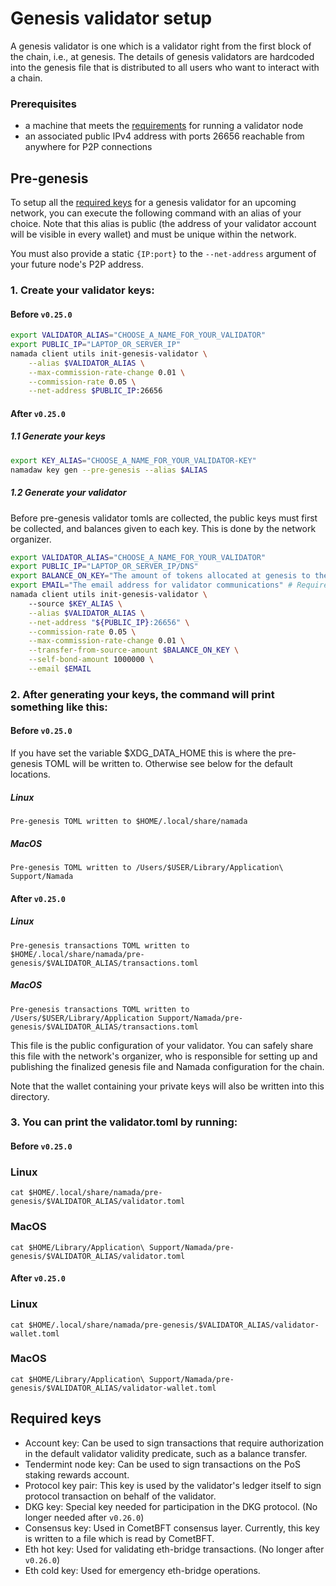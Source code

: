 
# Genesis validator setup

A genesis validator is one which is a validator right from the first block of the chain, i.e., at genesis. The details of genesis validators are hardcoded into the genesis file that is distributed to all users who want to interact with a chain.

### Prerequisites

- a machine that meets the [requirements](../hardware.mdx) for running a validator node
- an associated public IPv4 address with ports 26656 reachable from anywhere for P2P connections

## Pre-genesis 

To setup all the [required keys](#required-keys) for a genesis validator for an upcoming network, you can execute the following command with an alias of your choice. Note that this alias is public (the address of your validator account will be visible in every wallet) and must be unique within the network.

You must also provide a static `{IP:port}` to the `--net-address` argument of your future node's P2P address.

### 1. Create your validator keys:

####  Before `v0.25.0`

``` bash
export VALIDATOR_ALIAS="CHOOSE_A_NAME_FOR_YOUR_VALIDATOR"
export PUBLIC_IP="LAPTOP_OR_SERVER_IP"
namada client utils init-genesis-validator \
    --alias $VALIDATOR_ALIAS \
    --max-commission-rate-change 0.01 \
    --commission-rate 0.05 \
    --net-address $PUBLIC_IP:26656
```

#### After `v0.25.0`

##### 1.1 Generate your keys

``` bash
export KEY_ALIAS="CHOOSE_A_NAME_FOR_YOUR_VALIDATOR-KEY"
namadaw key gen --pre-genesis --alias $ALIAS
```
##### 1.2 Generate your validator

<Callout type="info">
Before pre-genesis validator tomls are collected, the public keys must first be collected, and balances given to each key. This is done by the network organizer.
</Callout>

``` bash
export VALIDATOR_ALIAS="CHOOSE_A_NAME_FOR_YOUR_VALIDATOR"
export PUBLIC_IP="LAPTOP_OR_SERVER_IP/DNS"
export BALANCE_ON_KEY="The amount of tokens allocated at genesis to the key" # For testnets, usually 1000000000
export EMAIL="The email address for validator communications" # Required field, but can be a dummy email (although not recommended)
namada client utils init-genesis-validator \       
    --source $KEY_ALIAS \
    --alias $VALIDATOR_ALIAS \
    --net-address "${PUBLIC_IP}:26656" \
    --commission-rate 0.05 \
    --max-commission-rate-change 0.01 \
    --transfer-from-source-amount $BALANCE_ON_KEY \
    --self-bond-amount 1000000 \
    --email $EMAIL
```

### 2. After generating your keys, the command will print something like this:

#### Before `v0.25.0`

<Callout type="info">
If you have set the variable $XDG_DATA_HOME this is where the pre-genesis TOML will be written to. Otherwise see below for the default locations.
</Callout>

##### Linux 
```text copy
Pre-genesis TOML written to $HOME/.local/share/namada
```

##### MacOS
```text copy
Pre-genesis TOML written to /Users/$USER/Library/Application\ Support/Namada
```

#### After `v0.25.0`

##### Linux 
```text copy
Pre-genesis transactions TOML written to $HOME/.local/share/namada/pre-genesis/$VALIDATOR_ALIAS/transactions.toml
```

##### MacOS
```text copy
Pre-genesis transactions TOML written to /Users/$USER/Library/Application Support/Namada/pre-genesis/$VALIDATOR_ALIAS/transactions.toml
```

This file is the public configuration of your validator. You can safely share this file with the network's organizer, who is responsible for setting up and publishing the finalized genesis file and Namada configuration for the chain.

Note that the wallet containing your private keys will also be written into this directory.

### 3. You can print the validator.toml by running: 

#### Before `v0.25.0`
### Linux 
```shell copy
cat $HOME/.local/share/namada/pre-genesis/$VALIDATOR_ALIAS/validator.toml
```

### MacOS 
```shell copy
cat $HOME/Library/Application\ Support/Namada/pre-genesis/$VALIDATOR_ALIAS/validator.toml
```

#### After `v0.25.0`
### Linux 
```shell copy
cat $HOME/.local/share/namada/pre-genesis/$VALIDATOR_ALIAS/validator-wallet.toml
```

### MacOS 
```shell copy
cat $HOME/Library/Application\ Support/Namada/pre-genesis/$VALIDATOR_ALIAS/validator-wallet.toml
```

## Required keys

- Account key: Can be used to sign transactions that require authorization in the default validator validity predicate, such as a balance transfer.
- Tendermint node key: Can be used to sign transactions on the PoS staking rewards account.
- Protocol key pair: This key is used by the validator's ledger itself to sign protocol transaction on behalf of the validator.
- DKG key: Special key needed for participation in the DKG protocol. (No longer needed after `v0.26.0`)
- Consensus key: Used in CometBFT consensus layer. Currently, this key is written to a file which is read by CometBFT.
- Eth hot key: Used for validating eth-bridge transactions. (No longer after `v0.26.0`)
- Eth cold key: Used for emergency eth-bridge operations. 